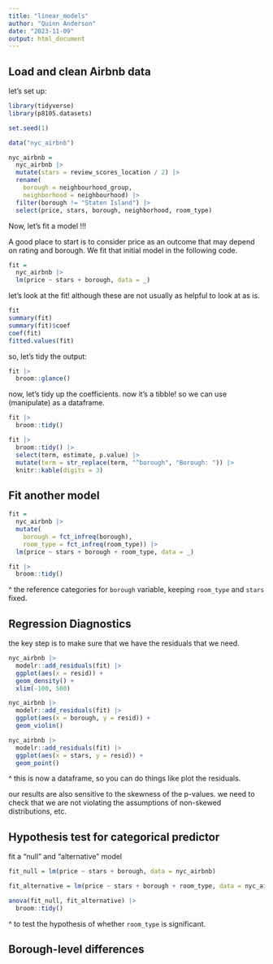 ```yaml
---
title: "linear_models"
author: "Quinn Anderson"
date: "2023-11-09"
output: html_document
---
```


## Load and clean Airbnb data

let's set up:

```r
library(tidyverse)
library(p8105.datasets)

set.seed(1)
```

```r
data("nyc_airbnb")

nyc_airbnb = 
  nyc_airbnb |> 
  mutate(stars = review_scores_location / 2) |> 
  rename(
    borough = neighbourhood_group,
    neighborhood = neighbourhood) |> 
  filter(borough != "Staten Island") |> 
  select(price, stars, borough, neighborhood, room_type)
```

Now, let's fit a model !!! 

A good place to start is to consider price as an outcome that may depend on rating and borough. We fit that initial model in the following code.

```r
fit =
  nyc_airbnb |> 
  lm(price ~ stars + borough, data = _)
```


let's look at the fit! although these are not usually as helpful to look at as is. 

```r
fit
summary(fit)
summary(fit)$coef
coef(fit)
fitted.values(fit)
```

so, let's tidy the output:

```r
fit |> 
  broom::glance()
```


now, let's tidy up the coefficients. now it's a tibble! so we can use (manipulate) as a dataframe.

```r
fit |> 
  broom::tidy()
```

```r
fit |> 
  broom::tidy() |> 
  select(term, estimate, p.value) |> 
  mutate(term = str_replace(term, "^borough", "Borough: ")) |> 
  knitr::kable(digits = 3)
```


## Fit another model

```r
fit = 
  nyc_airbnb |> 
  mutate(
    borough = fct_infreq(borough),
    room_type = fct_infreq(room_type)) |> 
  lm(price ~ stars + borough + room_type, data = _)

fit |> 
  broom::tidy()
```

^ the reference categories for `borough` variable, keeping `room_type` and `stars` fixed. 



## Regression Diagnostics

the key step is to make sure that we have the residuals that we need. 

```r
nyc_airbnb |> 
  modelr::add_residuals(fit) |> 
  ggplot(aes(x = resid)) +
  geom_density() + 
  xlim(-100, 500)

nyc_airbnb |> 
  modelr::add_residuals(fit) |> 
  ggplot(aes(x = borough, y = resid)) +
  geom_violin()

nyc_airbnb |> 
  modelr::add_residuals(fit) |> 
  ggplot(aes(x = stars, y = resid)) +
  geom_point()
```

^ this is now a dataframe, so you can do things like plot the residuals. 

our results are also sensitive to the skewness of the p-values. we need to check that we are not violating the assumptions of non-skewed distributions, etc. 


## Hypothesis test for categorical predictor

fit a "null" and "alternative" model

```r
fit_null = lm(price ~ stars + borough, data = nyc_airbnb)

fit_alternative = lm(price ~ stars + borough + room_type, data = nyc_airbnb)

anova(fit_null, fit_alternative) |> 
  broom::tidy()
```

^ to test the hypothesis of whether `room_type` is significant. 



## Borough-level differences



















